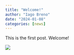 ```yaml
---
title: "Welcome!"
author: "Iago Breno"
date: "2024-01-08"
categories: [news]
---
```


This is the first post. Welcome!

![](thumbnail.jpg)